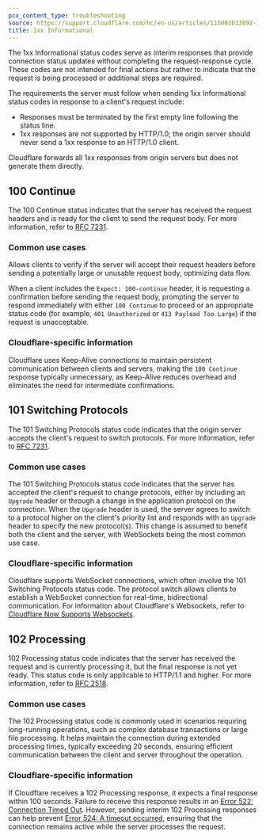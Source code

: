 ```yaml
---
pcx_content_type: troubleshooting
source: https://support.cloudflare.com/hc/en-us/articles/115003013892-1xx-Informational
title: 1xx Informational
---
```


The 1xx Informational status codes serve as interim responses that provide connection status updates without completing the request-response cycle. These codes are not intended for final actions but rather to indicate that the request is being processed or additional steps are required.

The requirements the server must follow when sending 1xx Informational status codes in response to a client's request include:

- Responses must be terminated by the first empty line following the status line.
- 1xx responses are not supported by HTTP/1.0; the origin server should never send a 1xx response to an HTTP/1.0 client.

Cloudflare forwards all 1xx responses from origin servers but does not generate them directly.

## 100 Continue

The 100 Continue status indicates that the server has received the request headers and is ready for the client to send the request body. For more information, refer to [RFC 7231](https://tools.ietf.org/html/rfc7231).

### Common use cases

Allows clients to verify if the server will accept their request headers before sending a potentially large or unusable request body, optimizing data flow.

When a client includes the `Expect: 100-continue` header, it is requesting a confirmation before sending the request body, prompting the server to respond immediately with either `100 Continue` to proceed or an appropriate status code (for example, `401 Unauthorized` or `413 Payload Too Large`) if the request is unacceptable.

### Cloudflare-specific information

Cloudflare uses Keep-Alive connections to maintain persistent communication between clients and servers, making the `100 Continue` response typically unnecessary, as Keep-Alive reduces overhead and eliminates the need for intermediate confirmations.

## 101 Switching Protocols

The 101 Switching Protocols status code indicates that the origin server accepts the client's request to switch protocols. For more information, refer to [RFC 7231](https://tools.ietf.org/html/rfc7231).

### Common use cases

The 101 Switching Protocols status code indicates that the server has accepted the client's request to change protocols, either by including an `Upgrade` header or through a change in the application protocol on the connection. When the `Upgrade` header is used, the server agrees to switch to a protocol higher on the client's priority list and responds with an `Upgrade` header to specify the new protocol(s). This change is assumed to benefit both the client and the server, with WebSockets being the most common use case.

### Cloudflare-specific information

Cloudflare supports WebSocket connections, which often involve the 101 Switching Protocols status code. The protocol switch allows clients to establish a WebSocket connection for real-time, bidirectional communication. For information about Cloudflare's Websockets, refer to [Cloudflare Now Supports Websockets](https://blog.cloudflare.com/cloudflare-now-supports-websockets/).

## 102 Processing

102 Processing status code indicates that the server has received the request and is currently processing it, but the final response is not yet ready. This status code is only applicable to HTTP/1.1 and higher. For more information, refer to [RFC 2518](https://tools.ietf.org/html/rfc2518).

### Common use cases

The 102 Processing status code is commonly used in scenarios requiring long-running operations, such as complex database transactions or large file processing. It helps maintain the connection during extended processing times, typically exceeding 20 seconds, ensuring efficient communication between the client and server throughout the operation.

### Cloudflare-specific information

If Cloudflare receives a 102 Processing response, it expects a final response within 100 seconds. Failure to receive this response results in an [Error 522: Connection Timed Out](/support/troubleshooting/http-status-codes/cloudflare-5xx-errors/#error-522-connection-timed-out). However, sending interim 102 Processing responses can help prevent [Error 524: A timeout occurred](/support/troubleshooting/http-status-codes/cloudflare-5xx-errors/#error-524-a-timeout-occurred), ensuring that the connection remains active while the server processes the request.
